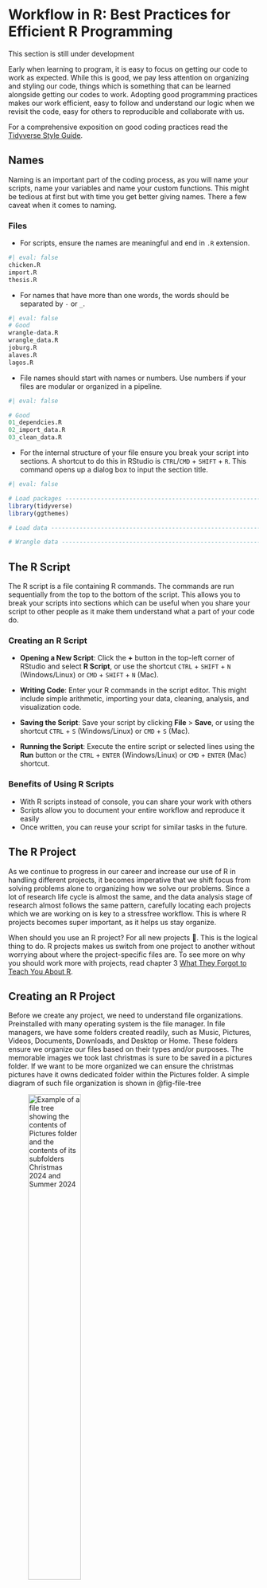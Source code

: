 # Workflow in R: Best Practices for Efficient R Programming {#sec-wf}

:::{.callout-caution appearance=minimal}
This section is still under development
:::

Early when learning to program, it is easy to focus on getting our code to work as expected. While this is good, we pay less attention on organizing and styling our code, things which is something that can be learned alongside getting our codes to work. Adopting good programming practices makes our work efficient, easy to follow and understand our logic when we revisit the code, easy for others to reproducible and collaborate with us.

For a comprehensive exposition on good coding practices read the [Tidyverse Style Guide](https://style.tidyverse.org/).

## Names
Naming is an important part of the coding process, as you will name your scripts, name your variables and name your custom functions. This might be tedious at first but with time you get better giving names. There a few caveat when it comes to naming.

### Files
- For scripts, ensure the names are meaningful and end in `.R` extension.
```r
#| eval: false
chicken.R
import.R
thesis.R
```

- For names that have more than one words, the words should be separated by `-` or `_`.
```r
#| eval: false
# Good
wrangle-data.R 
wrangle_data.R 
joburg.R
alaves.R
lagos.R
```

- File names should start with names or numbers. Use numbers if your files are modular or organized in a pipeline.
```r
#| eval: false

# Good 
01_dependcies.R
02_import_data.R
03_clean_data.R
```

- For the internal structure of your file ensure you break your script into sections. A shortcut to do this in RStudio is `CTRL`/`CMD` + `SHIFT` + `R`. This command opens up a dialog box to input the section title.

```r
#| eval: false

# Load packages --------------------------------------------------------
library(tidyverse)
library(ggthemes)

# Load data ------------------------------------------------------------

# Wrangle data ---------------------------------------------------------
```

## The R Script
The R script is a file containing R commands. The commands are run sequentially from the top to the bottom of the script. This allows you to break your scripts into sections which can be useful when you share your script to other people as it make them understand what a part of your code do.

### Creating an R Script
* **Opening a New Script**: Click the **+** button in the top-left corner of RStudio and select **R Script**, or use the shortcut `CTRL` + `SHIFT` + `N` (Windows/Linux) or `CMD` + `SHIFT` + `N` (Mac).

* **Writing Code**: Enter your R commands in the script editor. This might include simple arithmetic, importing your data, cleaning, analysis, and visualization code.

* **Saving the Script**: Save your script by clicking **File** > **Save**, or using the shortcut `CTRL` + `S` (Windows/Linux) or `CMD` + `S` (Mac).

* **Running the Script**: Execute the entire script or selected lines using the **Run** button or the `CTRL` + `ENTER` (Windows/Linux) or `CMD` + `ENTER` (Mac) shortcut.

### Benefits of Using R Scripts
- With R scripts instead of console, you can share your work with others
- Scripts allow you to document your entire workflow and reproduce it easily
- Once written, you can reuse your script for similar tasks in the future.

## The R Project
As we continue to progress in our career and increase our use of R in handling different projects, it becomes imperative that we shift focus from solving problems alone to organizing how we solve our problems. Since a lot of research life cycle is almost the same, and the data analysis stage of research almost follows the same pattern, carefully locating each projects which we are working on is key to a stressfree workflow. This is where R projects becomes super important, as it helps us stay organize.

When should you use an R project? For all new projects 🤷. This is the logical thing to do. R projects makes us switch from one project to another without worrying about where the project-specific files are. To see more on why you should work more with projects, read chapter 3 [What They Forgot to Teach You About R](https://rstats.wtf/).

## Creating an R Project
Before we create any project, we need to understand file organizations. Preinstalled with many operating system is the file manager. In file managers, we have some folders created readily, such as Music, Pictures, Videos, Documents, Downloads, and Desktop or Home. These folders ensure we organize our files based on their types and/or purposes. The memorable images we took last christmas is sure to be saved in a pictures folder. If we want to be more organized we can ensure the christmas pictures have it owns dedicated folder within the Pictures folder. A simple diagram of such file organization is shown in @fig-file-tree

![Example of a file tree showing the contents of Pictures folder and the contents of its subfolders Christmas 2024 and Summer 2024](images/file-tree.png){#fig-file-tree width=50% height=50%}

A similar level of organization is needed when you create R Projects, you can have all your data in a folder, images in another folder, and have another folder housing your R scripts or manuscript.

To create a project click on *File* > *New Project* on the top-left edge of RStudio. You can create a [new directory]{.underline}, use an [existing directory]{.underline}, or clone a project from a [version control system]{.underline} repository. Alternatively, on the top-right edge of RStudio you will see a drop down button (horizontal arrow) that is like what is shown in @fig-proj-dropdown, you can create a new project from there, as well as recent projects (rectangular bar). Using that button also gives you the option to open multiple projects at once by clicking the icon on the edge (second arrow). I tend to use this button a lot, and I think getting used to it saves you a lot of trouble.

![The R Project button on the top-right edge of RStudio. This drop down gives you options to create new project, switch to a different project, and open multiple projects at once.](images/proj-dropdown.png){#fig-proj-dropdown height=40% width=50%}

## Summary {.unnumbered}
We have cleared the first step to using R effectively and that's getting the basics down. This chapter shows the first approach towards using R for our research. These are the steps:

- First make use of projects for each project. Using the project button at the right-top edge of RStudio could be useful for this.
- Secondly make use of R scripts. R Scripts ensures your work are usable.

More advanced features like using version control would be covered in part II of this book.